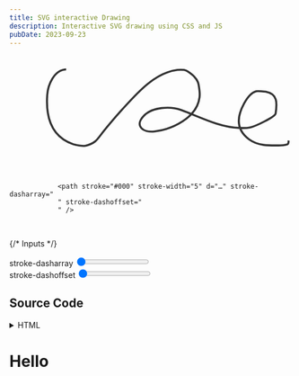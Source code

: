 ```yaml
---
title: SVG interactive Drawing
description: Interactive SVG drawing using CSS and JS
pubDate: 2023-09-23
---
```



<style>{``}</style>

<div class="container">
    <svg width="700px" height="273px" viewBox="0 0 526 273" version="1.1">
        <g
            id="Page-1"
            stroke="none"
            stroke-width="1"
            fill="none"
            fill-rule="evenodd"
        >
            <g id="trazo-container" stroke="#979797">
                <path
                    id="js-trazo-path"
                    stroke="#333"
                    stroke-width="5"
                    d="M53.2773437,35.8203125 C23.3283434,37.5166426 8.27140052,74.0700316 6.51171875,99.4140625 C2.92448215,151.079674 15.2930995,201.542306 70.5625,220.714844 C74.8819615,222.213232 95.581947,226.388329 102.464844,224.4375 C129.485946,216.778872 130.971256,206.976499 147.683594,186.582031 C161.530452,169.684378 175.615445,152.962938 190.339844,136.824219 C226.178179,97.5435089 270.934488,44.2287337 328.429688,37.2539063 C334.070623,36.569596 339.844132,36.5028001 345.476562,37.2539063 C348.463104,37.6521729 351.337993,38.9891279 353.855469,40.6445312 C359.609754,44.4283459 365.303813,48.4739889 370.082031,53.4335937 C373.910454,57.4073476 377.458817,61.9582802 379.375,67.1328125 C382.014075,74.2594707 382.640304,82.0073339 383.460938,89.5625 C384.007605,94.5953978 384.072815,99.7246133 383.460938,104.75 C377.313858,155.236295 316.145635,184.074842 271.808594,189.222656 C244.924808,192.344036 221.373544,176.260065 245.1875,150.960938 C266.274209,128.559144 311.11175,126.345361 337.816406,136.117188 C385.357146,153.513399 430.42973,178.234645 481.726562,180.539062 C490.466538,180.93169 499.374845,181.238381 507.953125,179.519531 C521.823781,176.740236 570.555051,153.181144 571.808594,144.972656 C576.100314,116.869488 576.126978,96.8653278 547.523438,91.1210938 C543.636489,90.3405071 527.72761,88.9336898 523.902344,89.8710938 C509.871587,93.3094134 499.949248,108.721054 493.632812,120.261719 C475.685122,153.053677 473.54309,184.707831 505.816406,208.589844 C516.009508,216.132663 529.168505,220.817738 541.523438,222.402344 C555.625355,224.211013 569.939371,223.816812 584.15625,223.691406 C588.877474,223.649761 593.590027,222.889745 598.207031,221.902344 C599.797494,221.562204 601.774775,221.15971 602.585938,219.75 C603.952089,217.37578 603.591146,214.364583 604.09375,211.671875"
                ></path>
            </g>
        </g>
    </svg>
</div>

<div class="container">
    <div id="js-script-text"></div>
    <pre id="text-content">
        <code>
            &lt;path stroke="#000" stroke-width="5" d="…" stroke-dasharray="
            <span id="dasharray"></span>" stroke-dashoffset="
            <span id="dashoffset"></span>" /&gt;
        </code>
    </pre>
</div>

{/* Inputs */}

<div class="container w-full min-w-full">
    <div class="input-group w-full">
        <label>stroke-dasharray</label>
        <input
            type="range"
            class="w-full"
            id="js-input-dasharray"
            min="0"
            value="0"
        />
    </div>
    <div class="input-group">
        <label>stroke-dashoffset</label>
        <input
            type="range"
            class="w-full"
            id="js-input-dashoffset"
            min="0"
            value="0"
        />
    </div>
</div>

<script type="text/javascript">{`
var path = document.getElementById('js-trazo-path');
var inputDA = document.getElementById('js-input-dasharray');
var inputDO = document.getElementById('js-input-dashoffset');
var template = document.getElementById('js-text-content');
var codeExample = document.getElementById('js-script-text');
var pathLength = path.getTotalLength();
inputDA.max = pathLength;
inputDO.max = pathLength;
updateTemplateSpan('dasharray', 0);
updateTemplateSpan('dashoffset', 0);
inputDA.addEventListener('input', function(evt) {
  const value = evt.target.value;
  const dasharrayValue = value + ' ' + value
  path.style.strokeDasharray = dasharrayValue;
  updateTemplateSpan('dasharray', dasharrayValue);
})
inputDO.addEventListener('input', function(evt) {
  const dashoffset = evt.target.value;
  path.style.strokeDashoffset = dashoffset;
  updateTemplateSpan('dashoffset', dashoffset);
})
function updateTemplateSpan(spanId, value) {
  var span = template.content.querySelector('#' + spanId);
  span.textContent = value;
  var clone = document.importNode(template.content, true);
  codeExample.innerHTML = '';
  codeExample.appendChild(clone);
}
`}</script>

<div class="my-8">
    <Separator />
</div>

<h2 class="text-center text-2xl py-5">Source Code</h2>

<details>
<summary>HTML</summary>

````html
<div>
    <svg
        width="700px"
        height="273px"
        viewBox="0 0 526 273"
        version="1.1"
        xmlns="http://www.w3.org/2000/svg"
        xmlns:xlink="http://www.w3.org/1999/xlink"
    >
        <g
            id="Page-1"
            stroke="none"
            stroke-width="1"
            fill="none"
            fill-rule="evenodd"
        >
            <g id="trazo-container" stroke="#979797">
                <path
                    id="js-trazo-path"
                    stroke="#333"
                    stroke-width="5"
                    d="M53.2773437,35.8203125 C23.3283434,37.5166426 8.27140052,74.0700316 6.51171875,99.4140625 C2.92448215,151.079674 15.2930995,201.542306 70.5625,220.714844 C74.8819615,222.213232 95.581947,226.388329 102.464844,224.4375 C129.485946,216.778872 130.971256,206.976499 147.683594,186.582031 C161.530452,169.684378 175.615445,152.962938 190.339844,136.824219 C226.178179,97.5435089 270.934488,44.2287337 328.429688,37.2539063 C334.070623,36.569596 339.844132,36.5028001 345.476562,37.2539063 C348.463104,37.6521729 351.337993,38.9891279 353.855469,40.6445312 C359.609754,44.4283459 365.303813,48.4739889 370.082031,53.4335937 C373.910454,57.4073476 377.458817,61.9582802 379.375,67.1328125 C382.014075,74.2594707 382.640304,82.0073339 383.460938,89.5625 C384.007605,94.5953978 384.072815,99.7246133 383.460938,104.75 C377.313858,155.236295 316.145635,184.074842 271.808594,189.222656 C244.924808,192.344036 221.373544,176.260065 245.1875,150.960938 C266.274209,128.559144 311.11175,126.345361 337.816406,136.117188 C385.357146,153.513399 430.42973,178.234645 481.726562,180.539062 C490.466538,180.93169 499.374845,181.238381 507.953125,179.519531 C521.823781,176.740236 570.555051,153.181144 571.808594,144.972656 C576.100314,116.869488 576.126978,96.8653278 547.523438,91.1210938 C543.636489,90.3405071 527.72761,88.9336898 523.902344,89.8710938 C509.871587,93.3094134 499.949248,108.721054 493.632812,120.261719 C475.685122,153.053677 473.54309,184.707831 505.816406,208.589844 C516.009508,216.132663 529.168505,220.817738 541.523438,222.402344 C555.625355,224.211013 569.939371,223.816812 584.15625,223.691406 C588.877474,223.649761 593.590027,222.889745 598.207031,221.902344 C599.797494,221.562204 601.774775,221.15971 602.585938,219.75 C603.952089,217.37578 603.591146,214.364583 604.09375,211.671875"
                ></path>
            </g>
        </g>
    </svg>

    <div id="js-script-text"></div>

    <div class="input-group">
        <label>stroke-dasharray</label>
        <input type="range" id="js-input-dasharray" min="0" value="0" />
    </div>
    <div class="input-group">
        <label>stroke-dashoffset</label>
        <input type="range" id="js-input-dashoffset" min="0" value="0" />
    </div>

    <template id="js-code-template">
        <pre><code>&lt;path stroke="#000" stroke-width="5" d="…"
  stroke-dasharray="<span id="dasharray"></span>"
  stroke-dashoffset="<span id="dashoffset"></span>"
/&gt;</code></pre>
    </template>
</div>
``
</details>

<details>
<summary>CSS</summary>

```css
svg {
  margin-left: -50px;
}
pre {
  width: 650px;
  background-color: #333;
  color: white;
  padding: 1em;
  box-sizing: border-box;
}
.input-group {
  width: 650px;
  margin: .5em 0;
  display: flex;
  justify-content: space-between;
  background: #ddd;
}
.input-group label {
  background: #20c0b1;
  color: white;
  padding: .5em;
  width: 200px;
}
````

</details>

<h1>Hello</h1>
